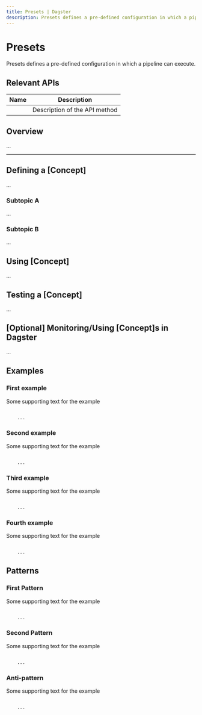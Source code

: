 ```yaml
---
title: Presets | Dagster
description: Presets defines a pre-defined configuration in which a pipeline can execute.
---
```


# Presets

Presets defines a pre-defined configuration in which a pipeline can execute.

## Relevant APIs

| Name                                                     | Description                   |
| -------------------------------------------------------- | ----------------------------- |
| <PyObject module="dagster" object="PresetDefinition"  /> | Description of the API method |

## Overview

<div className="w-full h-48 bg-gray-200 flex items-center justify-center">
  ...
</div>

---

## Defining a \[Concept]

<div className="w-full h-48 bg-gray-200 flex items-center justify-center">
  ...
</div>

### Subtopic A

<div className="w-full h-32 bg-gray-200 flex items-center justify-center">
  ...
</div>

### Subtopic B

<div className="w-full h-32 bg-gray-200 flex items-center justify-center">
  ...
</div>

## Using \[Concept]

<div className="w-full h-48 bg-gray-200 flex items-center justify-center">
  ...
</div>

## Testing a \[Concept]

<div className="w-full h-48 bg-gray-200 flex items-center justify-center">
  ...
</div>

## \[Optional] Monitoring/Using \[Concept]s in Dagster

<div className="w-full h-48 bg-gray-200 flex items-center justify-center">
  ...
</div>

## Examples

### First example

Some supporting text for the example

```python

    ...

```

### Second example

Some supporting text for the example

```python

    ...

```

### Third example

Some supporting text for the example

```python

    ...

```

### Fourth example

Some supporting text for the example

```python

    ...

```

## Patterns

### <Check/> First Pattern

Some supporting text for the example

```python

    ...

```

### <Check/> Second Pattern

Some supporting text for the example

```python

    ...

```

### <Cross/> Anti-pattern

Some supporting text for the example

```python

    ...

```
